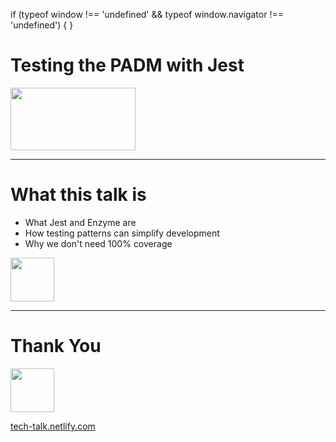 
if (typeof window !== 'undefined' && typeof window.navigator !== 'undefined') {
}


# Testing the PADM with Jest

<img width="200px" height="100px" src="public/standard/jest-react.png" />

---

# What this talk is

- What Jest and Enzyme are
- How testing patterns can simplify development
- Why we don't need 100% coverage

<img width="70px" height="70px" src="public/standard/smile.png" />

---

# Thank You

<img width="70px" height="70px" src="public/standard/wave.png" />

[tech-talk.netlify.com](https://tech-talk.netlify.com)